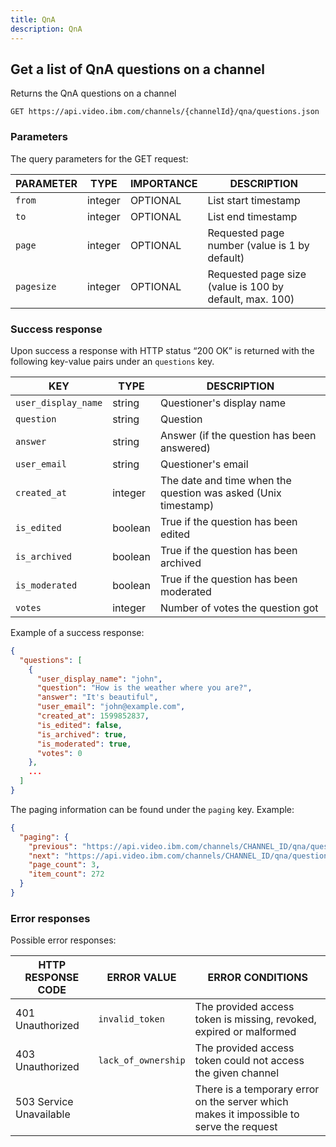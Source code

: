 ```yaml
---
title: QnA
description: QnA
---
```


## Get a list of QnA questions on a channel

Returns the QnA questions on a channel

```
GET https://api.video.ibm.com/channels/{channelId}/qna/questions.json
```

### Parameters

The query parameters for the GET request:

| PARAMETER  | TYPE    | IMPORTANCE | DESCRIPTION                                             |
| ---------- | ------- | ---------- | ------------------------------------------------------- |
| `from`     | integer | OPTIONAL   | List start timestamp                                    |
| `to`       | integer | OPTIONAL   | List end timestamp                                      |
| `page`     | integer | OPTIONAL   | Requested page number (value is 1 by default)           |
| `pagesize` | integer | OPTIONAL   | Requested page size (value is 100 by default, max. 100) |

### Success response

Upon success a response with HTTP status “200 OK” is returned with the following key-value pairs under an `questions` key.

| KEY                   | TYPE      | DESCRIPTION                                                       |
| --------------------- | --------- | ----------------------------------------------------------------- |
| `user_display_name`   | string    | Questioner's display name                                         |
| `question`            | string    | Question                                                          |
| `answer`              | string    | Answer (if the question has been answered)                        |
| `user_email`          | string    | Questioner's email                                                |
| `created_at`          | integer   | The date and time when the question was asked (Unix timestamp)    |
| `is_edited`           | boolean   | True if the question has been edited                              |
| `is_archived`         | boolean   | True if the question has been archived                            |
| `is_moderated`        | boolean   | True if the question has been moderated                           |
| `votes`               | integer   | Number of votes the question got                                  |

Example of a success response:

```json
{
  "questions": [
    {
      "user_display_name": "john",
      "question": "How is the weather where you are?",
      "answer": "It's beautiful",
      "user_email": "john@example.com",
      "created_at": 1599852837,
      "is_edited": false,
      "is_archived": true,
      "is_moderated": true,
      "votes": 0
    },
    ...
  ]
}
```

The paging information can be found under the `paging` key. Example:

```json
{
  "paging": {
    "previous": "https://api.video.ibm.com/channels/CHANNEL_ID/qna/questions.json?page=1",
    "next": "https://api.video.ibm.com/channels/CHANNEL_ID/qna/questions.json?page=3",
    "page_count": 3,
    "item_count": 272
  }
}
```

### Error responses

Possible error responses:

| HTTP RESPONSE CODE      | ERROR VALUE         | ERROR CONDITIONS                                                                        |
| ----------------------- | ------------------- | --------------------------------------------------------------------------------------- |
| 401 Unauthorized        | `invalid_token`     | The provided access token is missing, revoked, expired or malformed                     |
| 403 Unauthorized        | `lack_of_ownership` | The provided access token could not access the given channel                            |
| 503 Service Unavailable |                     | There is a temporary error on the server which makes it impossible to serve the request |
